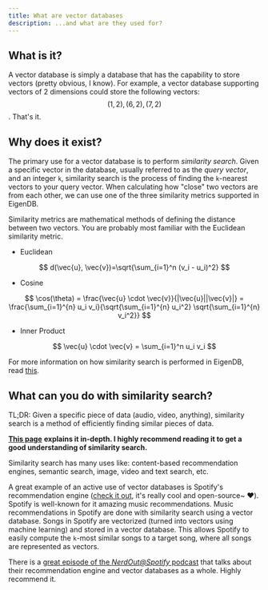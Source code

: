 ```yaml
---
title: What are vector databases
description: ...and what are they used for? 
---
```


## What is it?

A vector database is simply a database that has the capability to store vectors (pretty obvious, I know). For example, a vector database supporting vectors of 2 dimensions could store the following vectors: $$(1,2), (6,2), (7,2)$$. That's it.



## Why does it exist?

The primary use for a vector database is to perform _similarity search_. Given a specific vector in the database, usually referred to as the _query vector_, and an integer `k`,  similarity search is the process of finding the `k`-nearest vectors to your query vector. When calculating how "close" two vectors are from each other, we can use one of the three similarity metrics supported in EigenDB.



Similarity metrics are mathematical methods of defining the distance between two vectors. You are probably most familiar with the Euclidean similarity metric.

* Euclidean

$$
d(\vec{u}, \vec{v})=\sqrt{\sum_{i=1}^n (v_i - u_i)^2}
$$

*   Cosine



$$
\cos(\theta) = \frac{\vec{u} \cdot \vec{v}}{|\vec{u}||\vec{v}|} = \frac{\sum_{i=1}^{n} u_i v_i}{\sqrt{\sum_{i=1}^{n} u_i^2} \sqrt{\sum_{i=1}^{n} v_i^2}}
$$

* Inner Product

$$
\vec{u} \cdot \vec{v} = \sum_{i=1}^n u_i v_i
$$



For more information on how similarity search is performed in EigenDB, read [this](similarity-search-in-eigendb.md).



## What can you do with similarity search?

TL;DR: Given a specific piece of data (audio, video, anything), similarity search is a method of efficiently finding similar pieces of data.

[**This page**](https://www.pinecone.io/learn/what-is-similarity-search/) **explains it in-depth. I highly recommend reading it to get a good understanding of similarity search.**



Similarity search has many uses like: content-based recommendation engines, semantic search, image, video and text search, etc.

A great example of an active use of vector databases is Spotify's recommendation engine ([check it out](https://spotify.github.io/voyager/), it's really cool and open-source\~ ❤️).  Spotify is well-known for it amazing music recommendations. Music recommendations in Spotify are done with similarity search using a vector database. Songs in Spotify are vectorized (turned into vectors using machine learning) and stored in a vector database. This allows Spotify to easily compute the `k`-most similar songs to a target song, where all songs are represented as vectors.

There is a [great episode of the _NerdOut@Spotify_ podcast](https://open.spotify.com/episode/3NLpNXBFC5bX5Oy5KlF5CL?si=WRSOasBeSQiHogF\_ME1Lew) that talks about their recommendation engine and vector databases as a whole. Highly recommend it. 

